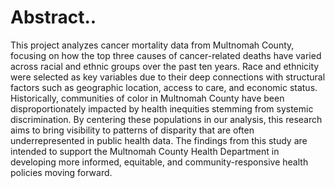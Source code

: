 # Abstract..

This project analyzes cancer mortality data from Multnomah County, focusing on how the top three causes of cancer-related deaths have varied across racial and ethnic groups over the past ten years. Race and ethnicity were selected as key variables due to their deep connections with structural factors such as geographic location, access to care, and economic status. Historically, communities of color in Multnomah County have been disproportionately impacted by health inequities stemming from systemic discrimination. By centering these populations in our analysis, this research aims to bring visibility to patterns of disparity that are often underrepresented in public health data. The findings from this study are intended to support the Multnomah County Health Department in developing more informed, equitable, and community-responsive health policies moving forward.
